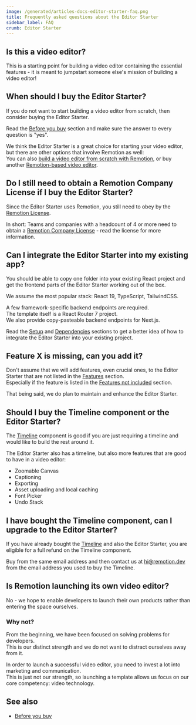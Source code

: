 ```yaml
---
image: /generated/articles-docs-editor-starter-faq.png
title: Frequently asked questions about the Editor Starter
sidebar_label: FAQ
crumb: Editor Starter
---
```


## Is this a video editor?

This is a starting point for building a video editor containing the essential features - it is meant to jumpstart someone else's mission of building a video editor!

## When should I buy the Editor Starter?

If you do not want to start building a video editor from scratch, then consider buying the Editor Starter.

Read the [Before you buy](/docs/editor-starter/before-you-buy) section and make sure the answer to every question is "yes".

We think the Editor Starter is a great choice for starting your video editor, but there are other options that involve Remotion as well:  
You can also [build a video editor from scratch with Remotion](/docs/building-a-timeline), or buy another [Remotion-based video editor](/docs/buy-a-video-editor).

## Do I still need to obtain a Remotion Company License if I buy the Editor Starter?

Since the Editor Starter uses Remotion, you still need to obey by the [Remotion License](/docs/license).

In short: Teams and companies with a headcount of 4 or more need to obtain a [Remotion Company License](https://remotion.pro/license) - read the license for more information.

## Can I integrate the Editor Starter into my existing app?

You should be able to copy one folder into your existing React project and get the frontend parts of the Editor Starter working out of the box.

We assume the most popular stack: React 19, TypeScript, TailwindCSS.

A few framework-specific backend endpoints are required.  
The template itself is a React Router 7 project.  
We also provide copy-pasteable backend endpoints for Next.js.

Read the [Setup](/docs/editor-starter/setup) and [Dependencies](/docs/editor-starter/dependencies) sections to get a better idea of how to integrate the Editor Starter into your existing project.

## Feature X is missing, can you add it?

Don't assume that we will add features, even crucial ones, to the Editor Starter that are not listed in the [Features](/docs/editor-starter/features) section.  
Especially if the feature is listed in the [Features not included](/docs/editor-starter/features-not-included) section.

That being said, we do plan to maintain and enhance the Editor Starter.

## Should I buy the Timeline component or the Editor Starter?

The [Timeline](/docs/timeline) component is good if you are just requiring a timeline and would like to build the rest around it.

The Editor Starter also has a timeline, but also more features that are good to have in a video editor:

- Zoomable Canvas
- Captioning
- Exporting
- Asset uploading and local caching
- Font Picker
- Undo Stack

## I have bought the Timeline component, can I upgrade to the Editor Starter?

If you have already bought the [Timeline](/docs/timeline) and also the Editor Starter, you are eligible for a full refund on the Timeline component.

Buy from the same email address and then contact us at [hi@remotion.dev](mailto:hi@remotion.dev) from the email address you used to buy the Timeline.

## Is Remotion launching its own video editor?

No - we hope to enable developers to launch their own products rather than entering the space ourselves.

### Why not?

From the beginning, we have been focused on solving problems for developers.  
This is our distinct strength and we do not want to distract ourselves away from it.

In order to launch a successful video editor, you need to invest a lot into marketing and communication.  
This is just not our strength, so launching a template allows us focus on our core competency: video technology.

## See also

- [Before you buy](/docs/editor-starter/before-you-buy)
